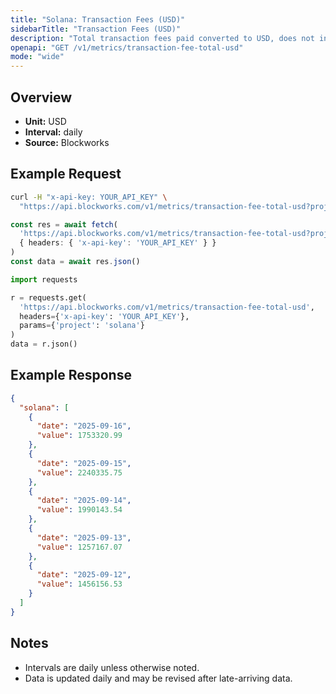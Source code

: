```yaml
---
title: "Solana: Transaction Fees (USD)"
sidebarTitle: "Transaction Fees (USD)"
description: "Total transaction fees paid converted to USD, does not include out-of-protocol tips or additional sources of revenue"
openapi: "GET /v1/metrics/transaction-fee-total-usd"
mode: "wide"
---
```


## Overview

- **Unit:** USD
- **Interval:** daily
- **Source:** Blockworks

## Example Request

<CodeGroup>

```bash cURL
curl -H "x-api-key: YOUR_API_KEY" \
  "https://api.blockworks.com/v1/metrics/transaction-fee-total-usd?project=solana"
```

```typescript TypeScript
const res = await fetch(
  'https://api.blockworks.com/v1/metrics/transaction-fee-total-usd?project=solana',
  { headers: { 'x-api-key': 'YOUR_API_KEY' } }
)
const data = await res.json()
```

```python Python
import requests

r = requests.get(
  'https://api.blockworks.com/v1/metrics/transaction-fee-total-usd',
  headers={'x-api-key': 'YOUR_API_KEY'},
  params={'project': 'solana'}
)
data = r.json()
```

</CodeGroup>

## Example Response

```json
{
  "solana": [
    {
      "date": "2025-09-16",
      "value": 1753320.99
    },
    {
      "date": "2025-09-15",
      "value": 2240335.75
    },
    {
      "date": "2025-09-14",
      "value": 1990143.54
    },
    {
      "date": "2025-09-13",
      "value": 1257167.07
    },
    {
      "date": "2025-09-12",
      "value": 1456156.53
    }
  ]
}
```

## Notes
- Intervals are daily unless otherwise noted.
- Data is updated daily and may be revised after late-arriving data.